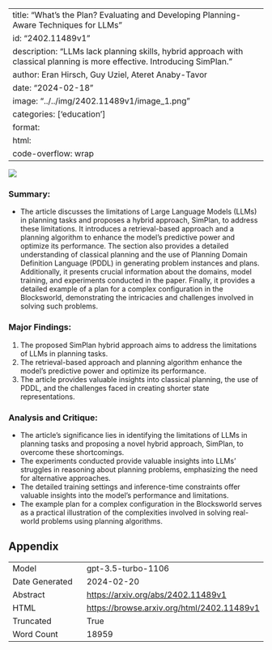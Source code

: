 
---
title: "What's the Plan? Evaluating and Developing Planning-Aware Techniques for LLMs"
id: "2402.11489v1"
description: "LLMs lack planning skills, hybrid approach with classical planning is more effective. Introducing SimPlan."
author: Eran Hirsch, Guy Uziel, Ateret Anaby-Tavor
date: "2024-02-18"
image: "../../img/2402.11489v1/image_1.png"
categories: ['education']
format:
  html:
    code-overflow: wrap
---

![](../../img/2402.11489v1/image_1.png)

### Summary:
- The article discusses the limitations of Large Language Models (LLMs) in planning tasks and proposes a hybrid approach, SimPlan, to address these limitations. It introduces a retrieval-based approach and a planning algorithm to enhance the model's predictive power and optimize its performance. The section also provides a detailed understanding of classical planning and the use of Planning Domain Definition Language (PDDL) in generating problem instances and plans. Additionally, it presents crucial information about the domains, model training, and experiments conducted in the paper. Finally, it provides a detailed example of a plan for a complex configuration in the Blocksworld, demonstrating the intricacies and challenges involved in solving such problems.

### Major Findings:
1. The proposed SimPlan hybrid approach aims to address the limitations of LLMs in planning tasks.
2. The retrieval-based approach and planning algorithm enhance the model's predictive power and optimize its performance.
3. The article provides valuable insights into classical planning, the use of PDDL, and the challenges faced in creating shorter state representations.

### Analysis and Critique:
- The article's significance lies in identifying the limitations of LLMs in planning tasks and proposing a novel hybrid approach, SimPlan, to overcome these shortcomings.
- The experiments conducted provide valuable insights into LLMs' struggles in reasoning about planning problems, emphasizing the need for alternative approaches.
- The detailed training settings and inference-time constraints offer valuable insights into the model's performance and limitations.
- The example plan for a complex configuration in the Blocksworld serves as a practical illustration of the complexities involved in solving real-world problems using planning algorithms.

## Appendix

|          |          |
|----------|----------|
| Model     | gpt-3.5-turbo-1106       |
| Date Generated     | 2024-02-20       |
| Abstract | [https://arxiv.org/abs/2402.11489v1](https://arxiv.org/abs/2402.11489v1)        |
| HTML     | [https://browse.arxiv.org/html/2402.11489v1](https://browse.arxiv.org/html/2402.11489v1)       |
| Truncated       | True       |
| Word Count       | 18959       |